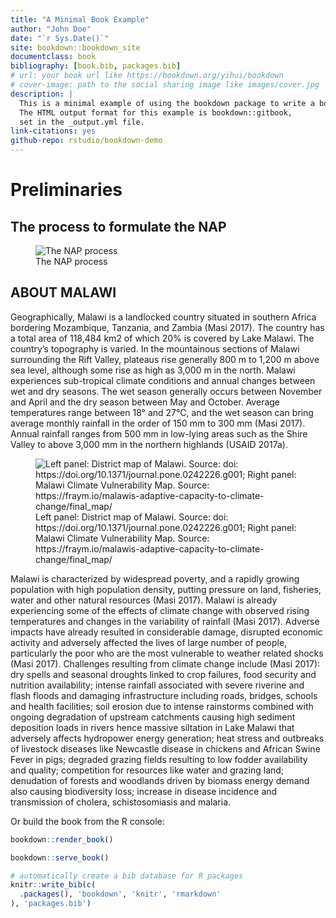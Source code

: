 ```yaml
--- 
title: "A Minimal Book Example"
author: "John Doe"
date: "`r Sys.Date()`"
site: bookdown::bookdown_site
documentclass: book
bibliography: [book.bib, packages.bib]
# url: your book url like https://bookdown.org/yihui/bookdown
# cover-image: path to the social sharing image like images/cover.jpg
description: |
  This is a minimal example of using the bookdown package to write a book.
  The HTML output format for this example is bookdown::gitbook,
  set in the _output.yml file.
link-citations: yes
github-repo: rstudio/bookdown-demo
---
```


# Preliminaries {-}
## The process to formulate the NAP {-}

![The NAP process](images/nap_process.png)  

## ABOUT MALAWI  {-}

Geographically, Malawi is a landlocked country situated in southern Africa bordering Mozambique, Tanzania, and Zambia (Masi 2017).  The country has a total area of 118,484 km2 of which 20% is covered by Lake Malawi. The country’s topography is varied. In the mountainous sections of Malawi surrounding the Rift Valley, plateaus rise generally 800 m to 1,200 m above sea level, although some rise as high as 3,000 m in the north. Malawi experiences sub-tropical climate conditions and annual changes between wet and dry seasons. The wet season generally occurs between November and April and the dry season between May and October. Average temperatures range between 18° and 27°C, and the wet season can bring average monthly rainfall in the order of 150 mm to 300 mm (Masi 2017). Annual rainfall ranges from 500 mm in low-lying areas such as the Shire Valley to above 3,000 mm in the northern highlands (USAID 2017a). 

![Left panel: District map of Malawi. Source: doi: https://doi.org/10.1371/journal.pone.0242226.g001;    Right panel: Malawi Climate Vulnerability Map. Source: https://fraym.io/malawis-adaptive-capacity-to-climate-change/final_map/](images/admn2_map.png)

            

Malawi is characterized by widespread poverty, and a rapidly growing population with high population density, putting pressure on land, fisheries, water and other natural resources (Masi 2017). Malawi is already experiencing some of the effects of climate change with observed rising temperatures and changes in the variability of rainfall (Masi 2017). Adverse impacts have already resulted in considerable damage, disrupted economic activity and adversely affected the lives of large number of people, particularly the poor who are the most vulnerable to weather related shocks (Masi 2017).  Challenges resulting from climate change include (Masi 2017): dry spells and seasonal droughts linked to crop failures, food security and nutrition availability; intense rainfall associated with severe riverine and flash floods and damaging infrastructure including roads, bridges, schools and health facilities; soil erosion due to intense rainstorms combined with ongoing degradation of upstream catchments causing high sediment deposition loads in rivers hence massive siltation in Lake Malawi that adversely affects hydropower energy generation; heat stress and outbreaks of livestock diseases like Newcastle disease in chickens and African Swine Fever in pigs; degraded grazing fields resulting to low fodder availability and quality; competition for resources like water and grazing land; denudation of forests and woodlands driven by biomass energy demand also causing biodiversity loss; increase in disease incidence and transmission of cholera, schistosomiasis and malaria. 

Or build the book from the R console:

```r
bookdown::render_book()
```


```r
bookdown::serve_book()
```


```r
# automatically create a bib database for R packages
knitr::write_bib(c(
  .packages(), 'bookdown', 'knitr', 'rmarkdown'
), 'packages.bib')
```
